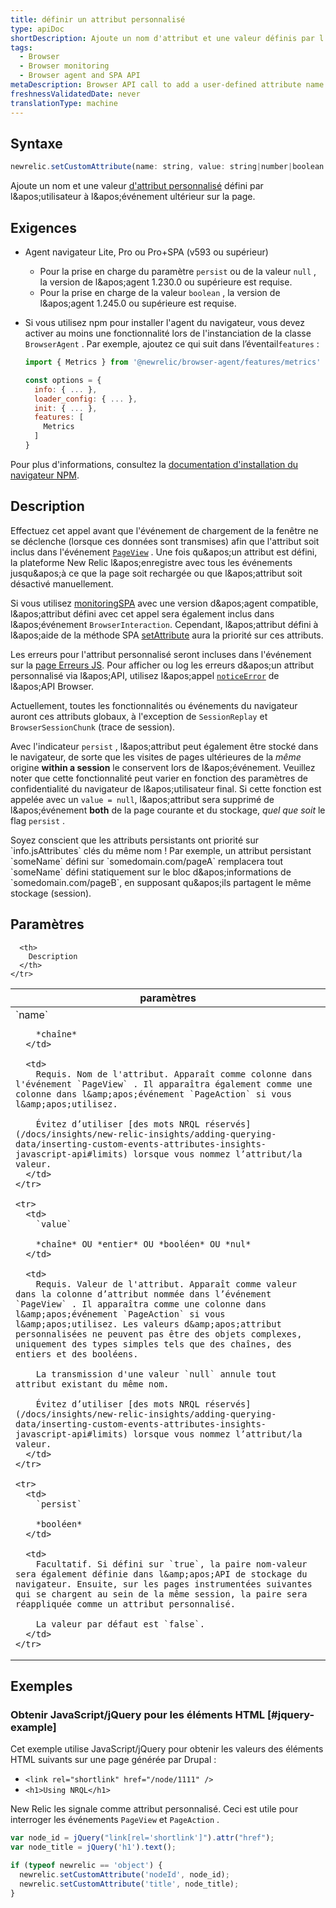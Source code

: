 ```yaml
---
title: définir un attribut personnalisé
type: apiDoc
shortDescription: Ajoute un nom d'attribut et une valeur définis par l'utilisateur à l'événement suivant sur la page.
tags:
  - Browser
  - Browser monitoring
  - Browser agent and SPA API
metaDescription: Browser API call to add a user-defined attribute name and value to subsequent events on the page.
freshnessValidatedDate: never
translationType: machine
---
```


## Syntaxe

```js
newrelic.setCustomAttribute(name: string, value: string|number|boolean|null[, persist: boolean])
```

Ajoute un nom et une valeur [d'attribut personnalisé](/docs/data-apis/custom-data/custom-events/collect-custom-attributes/) défini par l&amp;apos;utilisateur à l&amp;apos;événement ultérieur sur la page.

## Exigences

* Agent navigateur Lite, Pro ou Pro+SPA (v593 ou supérieur)

  * Pour la prise en charge du paramètre `persist` ou de la valeur `null` , la version de l&amp;apos;agent 1.230.0 ou supérieure est requise.
  * Pour la prise en charge de la valeur `boolean` , la version de l&amp;apos;agent 1.245.0 ou supérieure est requise.

* Si vous utilisez npm pour installer l'agent du navigateur, vous devez activer au moins une fonctionnalité lors de l'instanciation de la classe `BrowserAgent` . Par exemple, ajoutez ce qui suit dans l’éventail`features` :

  ```js
  import { Metrics } from '@newrelic/browser-agent/features/metrics'

  const options = {
    info: { ... },
    loader_config: { ... },
    init: { ... },
    features: [
      Metrics
    ]
  }
  ```

Pour plus d'informations, consultez la [documentation d'installation du navigateur NPM](https://www.npmjs.com/package/@newrelic/browser-agent#new-relic-browser-agent).

## Description

Effectuez cet appel avant que l'événement de chargement de la fenêtre ne se déclenche (lorsque ces données sont transmises) afin que l'attribut soit inclus dans l'événement [`PageView`](/docs/insights/explore-data/attributes/browser-default-attributes-insights#browser-attributes-table) . Une fois qu&amp;apos;un attribut est défini, la plateforme New Relic l&amp;apos;enregistre avec tous les événements jusqu&amp;apos;à ce que la page soit rechargée ou que l&amp;apos;attribut soit désactivé manuellement.

Si vous utilisez [monitoringSPA](/docs/browser/single-page-app-monitoring/get-started/welcome-single-page-app-monitoring) avec une version d&amp;apos;agent compatible, l&amp;apos;attribut défini avec cet appel sera également inclus dans l&amp;apos;événement `BrowserInteraction`. Cependant, l&amp;apos;attribut défini à l&amp;apos;aide de la méthode SPA [setAttribute](/docs/browser/new-relic-browser/browser-agent-spa-api/spa-set-attribute) aura la priorité sur ces attributs.

Les erreurs pour l'attribut personnalisé seront incluses dans l'événement sur la [page Erreurs JS](/docs/browser/new-relic-browser/browser-pro-features/javascript-errors-page-detect-analyze-errors). Pour afficher ou log les erreurs d&amp;apos;un attribut personnalisé via l&amp;apos;API, utilisez l&amp;apos;appel [`noticeError`](/docs/browser/new-relic-browser/browser-agent-spa-api/newrelicnoticeerror-browser-agent-api) de l&amp;apos;API Browser.

Actuellement, toutes les fonctionnalités ou événements du navigateur auront ces attributs globaux, à l'exception de `SessionReplay` et `BrowserSessionChunk` (trace de session).

Avec l'indicateur `persist` , l&amp;apos;attribut peut également être stocké dans le navigateur, de sorte que les visites de pages ultérieures de la *même* origine <DNT>**within a session**</DNT> le conservent lors de l&amp;apos;événement. Veuillez noter que cette fonctionnalité peut varier en fonction des paramètres de confidentialité du navigateur de l&amp;apos;utilisateur final. Si cette fonction est appelée avec un `value = null`, l&amp;apos;attribut sera supprimé de l&amp;apos;événement <DNT>**both**</DNT> de la page courante et du stockage, *quel que soit* le flag `persist` .

<Callout variant="important">
  Soyez conscient que les attributs persistants ont priorité sur `info.jsAttributes` clés du même nom ! Par exemple, un attribut persistant `someName` défini sur `somedomain.com/pageA` remplacera tout `someName` défini statiquement sur le bloc d&amp;apos;informations de `somedomain.com/pageB`, en supposant qu&amp;apos;ils partagent le même stockage (session).
</Callout>

## Paramètres

<table>
  <thead>
    <tr>
      <th width="25%">
        paramètres
      </th>

      <th>
        Description
      </th>
    </tr>
  </thead>

  <tbody>
    <tr>
      <td>
        `name`

        *chaîne*
      </td>

      <td>
        Requis. Nom de l'attribut. Apparaît comme colonne dans l'événement `PageView` . Il apparaîtra également comme une colonne dans l&amp;apos;événement `PageAction` si vous l&amp;apos;utilisez.

        Évitez d’utiliser [des mots NRQL réservés](/docs/insights/new-relic-insights/adding-querying-data/inserting-custom-events-attributes-insights-javascript-api#limits) lorsque vous nommez l’attribut/la valeur.
      </td>
    </tr>

    <tr>
      <td>
        `value`

        *chaîne* OU *entier* OU *booléen* OU *nul*
      </td>

      <td>
        Requis. Valeur de l'attribut. Apparaît comme valeur dans la colonne d’attribut nommée dans l’événement `PageView` . Il apparaîtra comme une colonne dans l&amp;apos;événement `PageAction` si vous l&amp;apos;utilisez. Les valeurs d&amp;apos;attribut personnalisées ne peuvent pas être des objets complexes, uniquement des types simples tels que des chaînes, des entiers et des booléens.

        La transmission d'une valeur `null` annule tout attribut existant du même nom.

        Évitez d’utiliser [des mots NRQL réservés](/docs/insights/new-relic-insights/adding-querying-data/inserting-custom-events-attributes-insights-javascript-api#limits) lorsque vous nommez l’attribut/la valeur.
      </td>
    </tr>

    <tr>
      <td>
        `persist`

        *booléen*
      </td>

      <td>
        Facultatif. Si défini sur `true`, la paire nom-valeur sera également définie dans l&amp;apos;API de stockage du navigateur. Ensuite, sur les pages instrumentées suivantes qui se chargent au sein de la même session, la paire sera réappliquée comme un attribut personnalisé.

        La valeur par défaut est `false`.
      </td>
    </tr>
  </tbody>
</table>

## Exemples

### Obtenir JavaScript/jQuery pour les éléments HTML [#jquery-example]

Cet exemple utilise JavaScript/jQuery pour obtenir les valeurs des éléments HTML suivants sur une page générée par Drupal :

* `<link rel="shortlink" href="/node/1111" />`
* `<h1>Using NRQL</h1>`

New Relic les signale comme attribut personnalisé. Ceci est utile pour interroger les événements `PageView` et `PageAction` .

```js
var node_id = jQuery("link[rel='shortlink']").attr("href");
var node_title = jQuery('h1').text();

if (typeof newrelic == 'object') {
  newrelic.setCustomAttribute('nodeId', node_id);
  newrelic.setCustomAttribute('title', node_title);
}
```